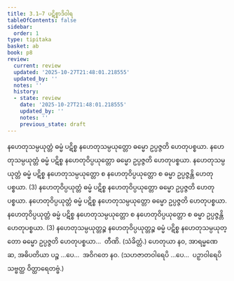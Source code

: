 ```yaml
---
title: 3.1–7 ပဋိစ္စာဒိဝါရ
tableOfContents: false
sidebar:
  order: 1
type: tipitaka
basket: ab
book: p8
review:
  current: review
  updated: '2025-10-27T21:48:01.218555'
  updated_by: ''
  notes: ''
  history:
  - state: review
    date: '2025-10-27T21:48:01.218555'
    updated_by: ''
    notes: ''
    previous_state: draft
---
```



<ReviewStatus review={frontmatter.review} showDetails={true} />

<HypothesisAnnotation frontmatter={frontmatter} />

<DynamicBreadcrumb />

<Division number="9" book="p8" e="ch" v="40" p="75">

<Paragraph number="22" book="p8">
နဟေတုသမ္ပယုတ္တံ ဓမ္မံ ပဋိစ္စ နဟေတုသမ္ပယုတ္တော ဓမ္မော ဥပ္ပဇ္ဇတိ ဟေတုပစ္စယာ. နဟေတုသမ္ပယုတ္တံ ဓမ္မံ ပဋိစ္စ နဟေတုဝိပ္ပယုတ္တော ဓမ္မော ဥပ္ပဇ္ဇတိ ဟေတုပစ္စယာ. နဟေတုသမ္ပယုတ္တံ ဓမ္မံ ပဋိစ္စ နဟေတုသမ္ပယုတ္တော စ နဟေတုဝိပ္ပယုတ္တော စ ဓမ္မာ ဥပ္ပဇ္ဇန္တိ ဟေတုပစ္စယာ. (3)
</Paragraph>

<Paragraph number="23" book="p8">
နဟေတုဝိပ္ပယုတ္တံ ဓမ္မံ ပဋိစ္စ နဟေတုဝိပ္ပယုတ္တော ဓမ္မော ဥပ္ပဇ္ဇတိ ဟေတုပစ္စယာ. နဟေတုဝိပ္ပယုတ္တံ ဓမ္မံ ပဋိစ္စ နဟေတုသမ္ပယုတ္တော ဓမ္မော ဥပ္ပဇ္ဇတိ ဟေတုပစ္စယာ. နဟေတုဝိပ္ပယုတ္တံ ဓမ္မံ ပဋိစ္စ နဟေတုသမ္ပယုတ္တော စ နဟေတုဝိပ္ပယုတ္တော စ ဓမ္မာ ဥပ္ပဇ္ဇန္တိ ဟေတုပစ္စယာ. (3)
</Paragraph>

<Paragraph number="24" book="p8">
နဟေတုသမ္ပယုတ္တဉ္စ နဟေတုဝိပ္ပယုတ္တဉ္စ ဓမ္မံ ပဋိစ္စ နဟေတုသမ္ပယုတ္တော ဓမ္မော ဥပ္ပဇ္ဇတိ ဟေတုပစ္စယာ…  တီဏိ. (သံခိတ္တံ.)
</Paragraph>

</Division>
<Division number="10" book="p8" e="ch" v="40" p="76">

<Paragraph number="25" book="p8">
ဟေတုယာ နဝ, အာရမ္မဏေ ဆ, အဓိပတိယာ ပဉ္စ …ပေ…  အဝိဂတေ နဝ. (သဟဇာတဝါရေပိ …ပေ…  ပဉှာဝါရေပိ သဗ္ဗတ္ထ ဝိတ္ထာရေတဗ္ဗံ.)
</Paragraph>
</Division>